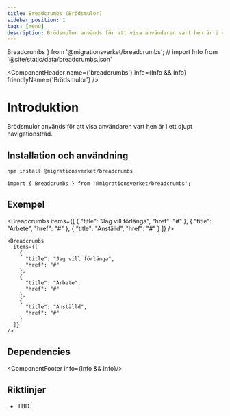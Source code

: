 ```yaml
---
title: Breadcrumbs (Brödsmulor)
sidebar_position: 1
tags: [menu]
description: Brödsmulor används för att visa användaren vart hen är i ett djupt navigationsträd.
---
```


Breadcrumbs
} from '@migrationsverket/breadcrumbs';
// import Info from '@site/static/data/breadcrumbs.json'

<ComponentHeader name={'breadcrumbs'} info={Info && Info} friendlyName={'Brödsmulor'} />

# Introduktion

Brödsmulor används för att visa användaren vart hen är i ett djupt navigationsträd.


## Installation och användning

```bash npm2yarn
npm install @migrationsverket/breadcrumbs
```

```tsx
import { Breadcrumbs } from '@migrationsverket/breadcrumbs';
```

## Exempel

<Breadcrumbs
  items={[
    {
      "title": "Jag vill förlänga",
      "href": "#"
    },
    {
      "title": "Arbete",
      "href": "#"
    },
    {
      "title": "Anställd",
      "href": "#"
    }
  ]}
/>

```tsx
<Breadcrumbs
  items={[
    {
      "title": "Jag vill förlänga",
      "href": "#"
    },
    {
      "title": "Arbete",
      "href": "#"
    },
    {
      "title": "Anställd",
      "href": "#"
    }
  ]}
/>
```

## Dependencies
<ComponentFooter info={Info && Info}/>


## Riktlinjer
- TBD.

